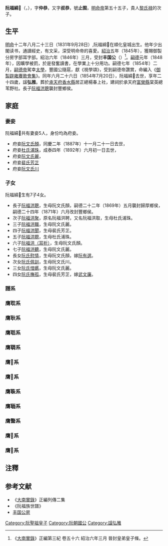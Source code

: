'''阮福綿𡨊'''（{{vie|v=''' Nguyễn Phúc Miên Kiền'''|hn=阮福綿𡨊}}，{{bd|1831年|9月28日|1854年|7月20日|catIdx=R阮}}），字'''仲恭'''，又字'''叔恭'''，號'''止囿'''，[[明命帝|明命帝]]第五十五子，貴人[[黎氏禄|黎氏禄]]的次子。

==生平==
[[明命|明命]]十二年八月二十三日（1831年9月28日）,阮福綿𡨊在順化皇城出生。他年少出閣读书，通讀經史，有文采，深受明命帝的喜愛。[[紹治|紹治]]五年（1845年），獲賜御製分房字部耳字部。紹治六年（1846年）三月，受封'''丰国公'''（{{vie|v=Phong Quốc Công|hn=豐國公}}）<ref>《[[大南實錄|大南實錄]]》正編第三紀 卷五十六 紹治六年三月 晉封皇弟皇子條。</ref>。[[嗣德|嗣德]]元年（1848年），因曠學被罰，於是發奮讀書，在學業上十分用功。嗣德七年（1854年）二月，[[嗣德帝|嗣德帝]]駕幸[[太學|太學]]，豐國公隨扈，獻《視學頌》，受到嗣德帝讚賞，命編入《[[御製辟雍賡歌會集|御製辟雍賡歌會集]]》。同年六月二十六日（1854年7月20日），阮福綿𡨊去世，享年二十四歲，諡'''弘雅'''。葬於[[承天府_(越南)|承天府]][[香水縣|香水縣]]居正總楊春上社，建祠於承天府[[富榮縣|富榮縣]]棠英總苇野社。長子[[阮福洪聰|阮福洪聰]]襲封豐鄉侯。

==家庭==
===妻妾===
阮福綿𡨊共有妻妾5人，身份均為府妾。
*府妾[[阮文氏顏|阮文氏顏]]，同慶二年（1887年）十一月二十一日去世，
*府妾[[杜氏浦珠|杜氏浦珠]]，成泰四年（1892年）六月初一日去世，
*府妾[[阮文氏麗|阮文氏麗]]，
*府妾[[裴氏芳芷|裴氏芳芷]]
*府妾[[阮文氏川|阮文氏川]]

===子女===
阮福綿𡨊生有7子4女。
*長子[[阮福洪聰|阮福洪聰]]，生母阮文氏顏，嗣德二十二年（1869年）五月襲封歸厚鄉侯，嗣德二十四年（1871年）六月改封豐鄉侯。
*次子[[阮福洪聚|阮福洪聚]]，原名阮福洪聘，又名阮福洪取，生母杜氏浦珠。
*三子[[阮福洪職|阮福洪職]]，生母阮文氏麗。
*四子[[阮福洪聞|阮福洪聞]]，生母裴氏芳芷。
*五子[[阮福洪䏅|阮福洪䏅]]，生母杜氏浦珠。
*六子[[阮福洪（耳析）|阮福洪（耳析）]]，生母阮文氏顏。
*七子[[阮福洪聽|阮福洪聽]]，生母阮文氏麗。
*長女[[阮氏慰情|阮氏慰情]]，生母阮文氏顏，嫁[[阮有選|阮有選]]。
*次女[[阮氏佩訓|阮氏佩訓]]，生母阮文氏川。
*三女[[阮氏愔嬺|阮氏愔嬺]]，生母阮文氏麗。
*四女[[阮氏撫孤|阮氏撫孤]]，生母裴氏芳芷，嫁[[武文廉|武文廉]]。

===譜系===
<center>
{{chart/start|style=font: 85% sans-serif;}}
{{chart| AAA | |AAA=<sup>(1)</sup>'''豐國公'''<br>阮福綿𡨊}}
{{chart| |)|-|-|-|-|-|-|-|-|-|-|-|-|-|-|-|-|-|-|-|-|-|-|-|v|-|-|-|v|-|-|-|-|-|-|-|-|-|-|-|-|-|-|-|-|-|-|-|-|-|-|-|-|-|-|-|v|-|-|-|v|-|-|-|v|-|-|-|-|-|-|-|-|-|-|-|.| |}}
{{chart| AAA | | | | | | | | | | | | | | | | | | | | | | BBB | | CCC | | | | | | | | | | | | | | | | | | | | | | | | | | DDD | | EEE | | FFF | | | | | | | | | | GGG |AAA=<sup>(2)</sup>'''[[阮福洪聰|豐鄉侯]]'''<br>阮福洪聰|BBB=阮福洪聚|CCC=阮福洪職|DDD=阮福洪聞|EEE=阮福洪䏅|FFF=阮福洪［耳析］|GGG=阮福洪聽}}
{{chart| |)|-|-|-|v|-|-|-|v|-|-|-|v|-|-|-|v|-|-|-|.| | | |!| | | |)|-|-|-|v|-|-|-|v|-|-|-|v|-|-|-|v|-|-|-|v|-|-|-|v|-|-|-|.| | | |)|-|-|-|v|-|-|-|v|-|-|-|.| | | |)|-|-|-|v|-|-|-|.| |}}
{{chart| AAA | | BBB | | CCC | | DDD | | EEE | | FFF | | GGG | | HHH | | III | | JJJ | | KKK | | LLL | | MMM | | NNN | | OOO | | PPP | | QQQ | | RRR | | SSS | | TTT | | UUU | | VVV | |AAA=阮福膺耽|BBB=早殤|CCC=阮福膺耿|DDD=阮福膺聒|EEE=阮福膺耻|FFF=阮福膺䎻|GGG=阮福膺聆|HHH=阮福膺聯|III=阮福膺聺|JJJ=阮福膺聊|KKK=阮福膺𦖋|LLL=阮福膺聳|MMM=阮福膺𦔾|NNN=阮福膺𦕹|OOO=阮福膺䎷|PPP=阮福膺聏|QQQ=早殤|RRR=早殤|SSS=阮福膺聱|TTT=阮福膺𦕀|UUU=阮福膺𦘅|VVV=阮福膺耺}}
{{chart/end}}
</center>

===膺耽系===
<center>
{{chart/start|style=font: 85% sans-serif;}}
{{chart| AAA | |AAA=掌卫阮福膺耽}}
{{chart| |)|-|-|-|v|-|-|-|v|-|-|-|v|-|-|-|v|-|-|-|v|-|-|-|v|-|-|-|.| |}}
{{chart| AAA | | BBB | | CCC | | DDD | | EEE | | FFF | | GGG | | HHH |AAA=阮福寶𦖾|BBB=阮福寶聇|CCC=阮福寶聹|DDD=阮福寶䎾|EEE=阮福寶𦕺|FFF=阮福寶聄|GGG=阮福寶耷|HHH=阮福寶聈}}
{{chart| |!| | |}}
{{chart| AAA | |AAA=阮福永𦗡}}
{{chart/end}}
</center>

===膺耿系===
<center>
{{chart/start|style=font: 85% sans-serif;}}
{{chart| AAA | |AAA=阮福膺耿}}
{{chart| |)|-|-|-|v|-|-|-|v|-|-|-|v|-|-|-|v|-|-|-|v|-|-|-|v|-|-|-|.| |}}
{{chart| AAA | | BBB | | CCC | | DDD | | EEE | | FFF | | GGG | | HHH |AAA=阮福寶𦖊|BBB=阮福寶𦖿|CCC=阮福寶𦗴|DDD=阮福寶䏇|EEE=阮福寶耳|FFF=阮福寶𦕅|GGG=阮福寶𦖈|HHH=阮福寶䎵}}
{{chart/end}}
</center>

===膺聒系===
<center>
{{chart/start|style=font: 85% sans-serif;}}
{{chart| AAA | |AAA=延庆总督阮福膺聒}}
{{chart| |)|-|-|-|v|-|-|-|v|-|-|-|v|-|-|-|v|-|-|-|.| |}}
{{chart| AAA | | BBB | | CCC | | DDD | | EEE | | FFF |AAA=阮福寶耶|BBB=阮福寶耴|CCC=阮福寶䎸|DDD=阮福寶𦗗|EEE=阮福寶聤|FFF=阮福寶𦖤}}
{{chart/end}}
</center>

===膺䎻系===
<center>
{{chart/start|style=font: 85% sans-serif;}}
{{chart| AAA | |AAA=阮福膺䎻}}
{{chart| |)|-|-|-|.| |}}
{{chart| AAA | | BBB |AAA=阮福寶𦕕|BBB=阮福寶䏂}}
{{chart/end}}
</center>

===膺𦖋系===
<center>
{{chart/start|style=font: 85% sans-serif;}}
{{chart| AAA | |AAA=阮福膺𦖋}}
{{chart| |)|-|-|-|v|-|-|-|.| |}}
{{chart| AAA | | BBB | | CCC |AAA=阮福寶𦗑|BBB=阮福寶䎶|CCC=阮福寶聐}}
{{chart/end}}
</center>

===膺𦔾系===
<center>
{{chart/start|style=font: 85% sans-serif;}}
{{chart| AAA | |AAA=阮福膺𦔾}}
{{chart| |)|-|-|-|.| |}}
{{chart| AAA | | BBB |AAA=阮福寶𦖍|BBB=阮福寶𦗳}}
{{chart/end}}
</center>

===膺䎷系===
<center>
{{chart/start|style=font: 85% sans-serif;}}
{{chart| AAA |AAA=阮福膺䎷}}
{{chart| |!| |}}
{{chart| AAA |AAA=阮福寶耵}}
{{chart/end}}
</center>

===膺聏系===
<center>
{{chart/start|style=font: 85% sans-serif;}}
{{chart| AAA |AAA=阮福膺聏}}
{{chart| |)|-|-|-|v|-|-|-|.| |}}
{{chart| AAA | | BBB | | CCC |AAA=阮福寶𦖽|BBB=阮福寶𦔸|CCC=阮福寶𦗢}}
{{chart| |,|-|-|-|+|-|-|-|.| |}}
{{chart| AAA | | BBB | | CCC |AAA=阮福永𦗀|BBB=阮福永䎴|CCC=阮福永䏃}}
{{chart/end}}
</center>

===膺聱系===
<center>
{{chart/start|style=font: 85% sans-serif;}}
{{chart| AAA |AAA=阮福膺聱}}
{{chart| |!| |}}
{{chart| AAA |AAA=阮福寶𦗒}}
{{chart/end}}
</center>

===膺𦕀系===
<center>
{{chart/start|style=font: 85% sans-serif;}}
{{chart| AAA | |AAA=阮福膺𦕀}}
{{chart| |)|-|-|-|v|-|-|-|v|-|-|-|.| |}}
{{chart| AAA | | BBB | | CCC | | DDD |AAA=阮福寶聥|BBB=阮福寶𦕒|CCC=阮福寶𦖧|DDD=阮福寶𦕸}}
{{chart/end}}
</center>

===膺𦘅系===
<center>
{{chart/start|style=font: 85% sans-serif;}}
{{chart| AAA | |AAA=阮福膺𦘅}}
{{chart| |)|-|-|-|v|-|-|-|v|-|-|-|v|-|-|-|.| |}}
{{chart| AAA | | BBB | | CCC | | DDD | | EEE |AAA=阮福寶聗|BBB=阮福寶耹|CCC=阮福寶䏆|DDD=阮福寶䎿|EEE=阮福寶聑}}
{{chart/end}}
</center>

==注釋==
{{reflist}}

==参考文献==
*《[[大南實錄|大南實錄]]》正編列傳二集
*《阮福族世譜》
*[https://phongquoccong.wordpress.com 丰国公房] {{Wayback|url=https://phongquoccong.wordpress.com/ |date=20200302130743 }}                                           
{{阮聖祖子女}}
[[Category:阮聖祖皇子|Category:阮聖祖皇子]]
[[Category:阮朝國公|Category:阮朝國公]]
[[Category:諡弘雅|Category:諡弘雅]]
